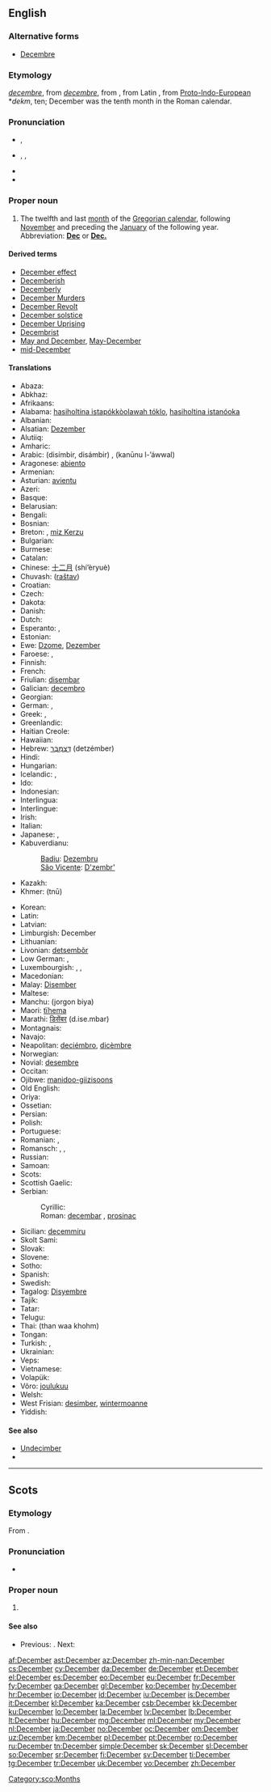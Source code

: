 {{also|december}}
==English==

===Alternative forms===
* [[Decembre]] {{qualifier|obsolete}}

===Etymology===
{{etyl|enm}} ''[[decembre#Middle English|decembre]]'', from {{etyl|fro}} ''[[decembre#Old French|decembre]]'', from {{etyl|la}} {{term|december||tenth month|lang=la}}, from Latin {{term|decem||ten|lang=la}}, from [[Proto-Indo-European]] *''dekm'', ten; December was the tenth month in the Roman calendar.

===Pronunciation===
* {{a|UK}} {{IPA|/dɪˈsɛmbə/}}, {{SAMPA|/dI"sEmb@/}}
* {{a|US}} {{enPR|dĭ-sĕmʹbər}}, {{IPA|/dɪˈsɛmbəɹ/}}, {{SAMPA|/dI"sEmb@r/}}
* {{audio|en-us-December.ogg|Audio (US)}}
* {{rhymes|ɛmbə(r)}}

===Proper noun===
{{en-proper noun|Decembers}}

# The twelfth and last [[month]] of the [[Gregorian calendar]], following [[November]] and preceding the [[January]] of the following year. Abbreviation: '''[[Dec]]''' or '''[[Dec.]]'''

====Derived terms====
* [[December effect]]
* [[Decemberish]]
* [[Decemberly]]
* [[w:Decembermoorden|December Murders]]
* [[w:December Revolt|December Revolt]]
* [[December solstice]]
* [[w:December Revolt|December Uprising]]
* [[Decembrist]]
* [[May and December]], [[May-December]]
* [[mid-December]]

====Translations====
{{trans-top|twelfth month of the Gregorian calendar}}
* Abaza: {{tø|abq|декабрь}}
* Abkhaz: {{Cyrl|[[ҧхынҷкәын]]}} {{IPAchar|(ṗĥənč̤kwən)}}
* Afrikaans: {{t+|af|Desember|xs=Afrikaans}}
* Alabama: [[hasiholtina istapókkòolawah tóklo]], [[hasiholtina istanóoka]]
* Albanian: {{t|sq|dhjetor}}
* Alsatian: [[Dezember]] {{m}}
* Alutiiq: {{tø|ems|Qanim Iralua}}
* Amharic: {{t|am|ዲሴምበር|tr=disembär|sc=Ethi|xs=Amharic}}
* Arabic: {{Arab|[[ديسمبر|دِيسمْبِر]]}} (disímbir, disámbir) {{m}}, {{Arab|[[كانون الاول|کانونُ الأوّلُ]]}} (kanūnu l-’áwwal) {{m}}
* Aragonese: [[abiento]] {{m}}
* Armenian: {{t+|hy|դեկտեմբեր|tr=dektember}}
* Asturian: [[avientu]] {{m}}
* Azeri: {{t+|az|dekabr|xs=Azeri}}
* Basque: {{t+|eu|abendu|xs=Basque}}
* Belarusian: {{t|be|сьнежань|tr=s’nežan’|xs=Belarusian}}
* Bengali: {{t-|bn|ডিসেম্বর|sc=Beng|xs=Bengali}}
* Bosnian: {{t-|bs|decembar|m}}
* Breton: {{t+|br|Kerzu|xs=Breton}}, [[miz Kerzu]]
* Bulgarian: {{t+|bg|декември|m|tr=dekémvri}}
* Burmese: {{t|my|ဒီဇင်ဘာ|sc=Mymr|tr=dizinba}}
* Catalan: {{t+|ca|desembre|m}}
* Chinese: [[十二月]] (shí’èryuè)
* Chuvash: {{tø|cv|раштав|sc=Cyrl|xs=Chuvash}} ([[raštav]])
* Croatian: {{t+|hr|prosinac|m}}
* Czech: {{t+|cs|prosinec|m}}
* Dakota: {{tø|dak|Wiiakenoŋpa}}
* Danish: {{t+|da|december}}
* Dutch: {{t+|nl|december|m}}
* Esperanto: {{t+|eo|decembro|xs=Esperanto}}, {{t-|eo|Decembro|xs=Esperanto}}
* Estonian: {{t+|et|detsember}}
* Ewe: [[Dzome]], [[Dezember]]
* Faroese: {{t|fo|desember|m}}, {{t|fo|desembur|m}}
* Finnish: {{t+|fi|joulukuu}}
* French: {{t+|fr|décembre|m}}
* Friulian: [[disembar]] {{m}}
* Galician: [[decembro]] {{m}}
* Georgian: {{t-|ka|დეკემბერი|tr=dekemberi|sc=Geor|xs=Georgian}}
* German: {{t+|de|Dezember|m}}, {{t+|de|Julmond|m}}
* Greek: {{t+|el|Δεκέμβριος|m|tr=Dekémvrios}}, {{t+|el|Δεκέμβρης|m|tr=Dekémvris}}
* Greenlandic: {{t+|kl|Decembari|xs=Greenlandic}}
* Haitian Creole: {{tø|ht|desanm}}
* Hawaiian: {{tø|haw|Kēkēmapa}}
* Hebrew: [[דצמבר|דֶּצֶמְבֶּר]] (detzémber)
* Hindi: {{t+|hi|दिसम्बर|tr=disambar|xs=Hindi}}
* Hungarian: {{t+|hu|december}}
* Icelandic: {{t+|is|desember|m}}, {{t-|is|desembermánuður|m}}
* Ido: {{t|io|decembro}}
* Indonesian: {{t+|id|Desember|xs=Indonesian}}
* Interlingua: {{t|ia|decembre}}
* Interlingue: {{t|ie|decembre}}
* Irish: {{t+|ga|Nollaig|xs=Irish}}
* Italian: {{t+|it|dicembre|m}}
* Japanese: {{t+|ja|十二月|tr=じゅうにがつ, jūnigatsú}}, {{t+|ja|師走|tr=しわす, shiwasu}}
* Kabuverdianu:
*: [[Badiu]]: [[Dezembru]] {{m}}
*: [[São Vicente]]: [[D'zembr']] {{m}}
* Kazakh: {{t|kk|желтоқсан|tr=jeltoqsan|sc=Cyrl}}
* Khmer: {{Khmr|[[ធ្នូ]]}} (tnū)
{{trans-mid}}
* Korean: {{t+|ko|십이월|tr=sibiwol|sc=Kore}}
* Latin: {{t+|la|december}}
* Latvian: {{t+|lv|decembris|m|xs=Latvian}}
* Limburgish: December {{m}}
* Lithuanian: {{t+|lt|gruodis|m|xs=Lithuanian}}
* Livonian: [[detsembõr]]
* Low German: {{t|nds|Dezember|m}}, {{t|nds|Dezembermaand|m}}
* Luxembourgish: , {{t|lb|Dezember|m}}, {{t|lb|Chrëschtmount|m}}
* Macedonian: {{t+|mk|декември|m|tr=dekémvri}}
* Malay: [[Disember]]
* Maltese: {{t-|mt|Diċembru|xs=Maltese}}
* Manchu: (jorgon biya)
* Maori: [[tïhema]]
* Marathi: [[डिसेंबर]] (d.ise.mbar)
* Montagnais: {{tø|moe|pishimuss}}
* Navajo: {{tø|nv|Níłchʼitsoh}}
* Neapolitan: [[deciémbro]], [[dicèmbre]]
* Norwegian: {{t+|no|desember}}
* Novial: [[desembre]]
* Occitan: {{t|oc|decembre|m}}
* Ojibwe: [[manidoo-giizisoons]]
* Old English: {{t-|ang|ærra geola|m|alt=ǣrra ġēola|xs=Old English}}
* Oriya: {{t|or|ଡିସେମ୍ବର|sc=Orya}}
* Ossetian: {{tø|os|декабрь|tr=dekábr’|sc=Cyrl|xs=Ossetian}}
* Persian: {{t-|fa|دسامبر|tr=desâmbr|xs=Persian}}
* Polish: {{t+|pl|grudzień|m}}
* Portuguese: {{t+|pt|dezembro|m}}
* Romanian: {{t+|ro|decembrie}}, {{qualifier|pop}} {{t+|ro|undrea}}
* Romansch: {{t|rm|december|m}}, {{t|rm|dezember|m}}, {{t|rm|schember|m}}
* Russian: {{t+|ru|декабрь|m|tr=dekábr’}}
* Samoan: {{t|sm|tesema}}
* Scots: {{tø|sco|December|xs=Scots}}
* Scottish Gaelic: {{t-|gd|Dùbhlachd|f|xs=Scottish Gaelic}}
* Serbian:
*: Cyrillic: {{t-|sr|децембар|m|sc=Cyrl}}
*: Roman: [[decembar#Serbian|decembar]] {{m}}, [[prosinac]] {{m}}
* Sicilian: [[decemmiru]] {{m}}
* Skolt Sami: {{tø|sms|rosttovmään}}
* Slovak: {{t+|sk|december|m}}
* Slovene: {{t+|sl|december|m}}
* Sotho: {{t|st|Tshitwe|xs=Sotho}}
* Spanish: {{t+|es|diciembre|m}}
* Swedish: {{t+|sv|december}}
* Tagalog: [[Disyembre]]
* Tajik: {{t-|tg|декабр|tr=dekabr|sc=Cyrl|xs=Tajik}}
* Tatar: {{t-|tt|dekäber|xs=Tatar}}
* Telugu: {{t|te|డిసెంబరు|tr=DiseMbaru}}
* Thai: {{Thai|[[ธันวาคม]]}} (than waa khohm)
* Tongan: {{t|to|tisema}}
* Turkish: {{t+|tr|aralık}}, {{t|tr|Kanuni Evvel}} {{qualifier|obsolete}}
* Ukrainian: {{t+|uk|грудень|tr=hrúden’|xs=Ukrainian}}
* Veps: {{tø|vep|tal'vku}}
* Vietnamese: {{t+|vi|tháng mười|xs=Vietnamese}}
* Volapük: {{t|vo|dekul}}
* Võro: [[joulukuu]]
* Welsh: {{t+|cy|Rhagfyr|m|xs=Welsh}}
* West Frisian: [[desimber]], [[wintermoanne]]
* Yiddish: {{t+|yi|דעצעמבער|m|tr=detsember|sc=Hebr|xs=Yiddish}}
{{trans-bottom}}

====See also====
* [[Undecimber]]<!--see Wikipedia article-->
* {{list|en|Gregorian calendar months}}

----

==Scots==

===Etymology===
From {{etyl|la|sco}} {{term|december||of the tenth month|lang=la}}.

===Pronunciation===
* {{IPA|[ˈdɪzɛmˈbər]|[ˈdɛzɛmˈbər]|lang=sco}}

===Proper noun===
{{sco-proper noun}}

# {{l|en|December}}

====See also====
* {{sense|month}} Previous: {{l|sco|November}}. Next: {{l|sco|Januar}}

[[Category:sco:Months]]

[[af:December]]
[[ast:December]]
[[az:December]]
[[zh-min-nan:December]]
[[cs:December]]
[[cy:December]]
[[da:December]]
[[de:December]]
[[et:December]]
[[el:December]]
[[es:December]]
[[eo:December]]
[[eu:December]]
[[fr:December]]
[[fy:December]]
[[ga:December]]
[[gl:December]]
[[ko:December]]
[[hy:December]]
[[hr:December]]
[[io:December]]
[[id:December]]
[[iu:December]]
[[is:December]]
[[it:December]]
[[kl:December]]
[[ka:December]]
[[csb:December]]
[[kk:December]]
[[ku:December]]
[[lo:December]]
[[la:December]]
[[lv:December]]
[[lb:December]]
[[lt:December]]
[[hu:December]]
[[mg:December]]
[[ml:December]]
[[my:December]]
[[nl:December]]
[[ja:December]]
[[no:December]]
[[oc:December]]
[[om:December]]
[[uz:December]]
[[km:December]]
[[pl:December]]
[[pt:December]]
[[ro:December]]
[[ru:December]]
[[tn:December]]
[[simple:December]]
[[sk:December]]
[[sl:December]]
[[so:December]]
[[sr:December]]
[[fi:December]]
[[sv:December]]
[[ti:December]]
[[tg:December]]
[[tr:December]]
[[uk:December]]
[[vo:December]]
[[zh:December]]